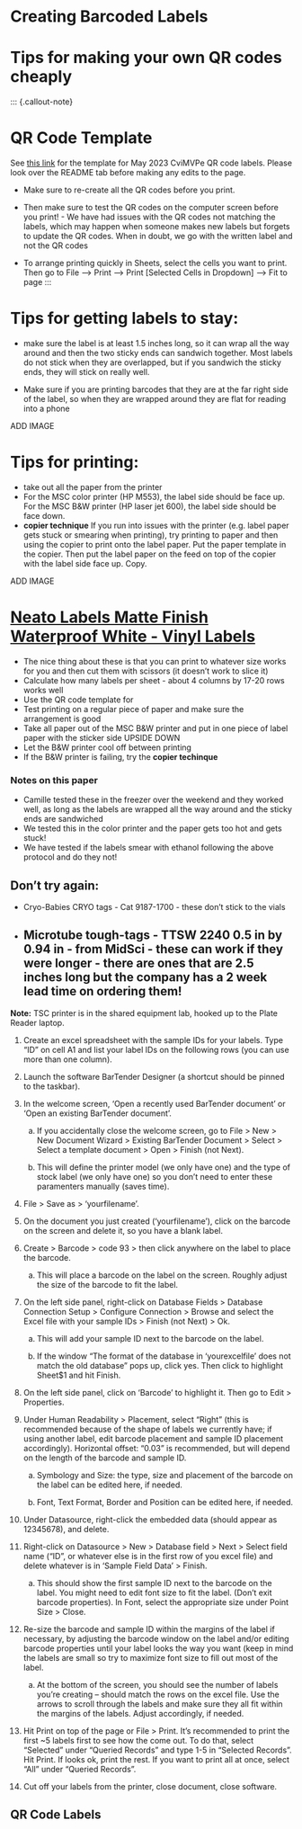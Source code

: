 # Creating Barcoded Labels

# Tips for making your own QR codes cheaply
:::
{.callout-note}

# QR Code Template
See [this link](https://docs.google.com/spreadsheets/d/1nHdGgG5RP_mz7KuAI_e7l-nRvl1O6B4K33N7Kh1AFjA/edit?usp=sharing) for the template for May 2023 CviMVPe QR code labels. Please look over the README tab before making any edits to the page. 

- Make sure to re-create all the QR codes before you print.

- Then make sure to test the QR codes on the computer screen before you print! - We have had issues with the QR codes not matching the labels, which may happen when someone makes new labels but forgets to update the QR codes.  When in doubt, we go with the written label and not the QR codes

- To arrange printing quickly in Sheets, select the cells you want to print. Then go to File --> Print --> Print [Selected Cells in Dropdown] --> Fit to page
:::

# Tips for getting labels to stay:
- make sure the label is at least 1.5 inches long, so it can wrap all the way around and then the two sticky ends can sandwich together. Most labels do not stick when they are overlapped, but if you sandwich the sticky ends, they will stick on really well.

- Make sure if you are printing barcodes that they are at the far right side of the label, so when they are wrapped around they are flat for reading into a phone

ADD IMAGE


# Tips for printing:
- take out all the paper from the printer
- For the MSC color printer (HP M553), the label side should be face up. For the MSC B&W printer (HP laser jet 600), the label side should be face down.
- **copier technique** If you run into issues with the printer (e.g. label paper gets stuck or smearing when printing), try printing to paper and then using the copier to print onto the label paper. Put the paper template in the copier. Then put the label paper on the feed on top of the copier with the label side face up. Copy.

ADD IMAGE

# [Neato Labels Matte Finish Waterproof White - Vinyl Labels](https://www.amazon.com/gp/product/B07P1DJTDT/ref=ox_sc_act_title_1?smid=A1VRSUPS48P6AA&th=1)
- The nice thing about these is that you can print to whatever size works for you and then cut them with scissors (it doesn't work to slice it)
- Calculate how many labels per sheet - about 4 columns by 17-20 rows works well
- Use the QR code template for 
- Test printing on a regular piece of paper and make sure the arrangement is good
- Take all paper out of the MSC B&W printer and put in one piece of label paper with the sticker side UPSIDE DOWN
- Let the  B&W printer cool off between printing
- If the B&W printer is failing, try the **copier techinque**

### Notes on this paper
- Camille tested these in the freezer over the weekend and they worked well, as long as the labels are wrapped all the way around and the sticky ends are sandwiched
- We tested this in the color printer and the paper gets too hot and gets stuck!
- We have tested if the labels smear with ethanol following the above protocol and do they not!



## Don't try again:
- Cryo-Babies CRYO tags - Cat 9187-1700 - these don't stick to the vials
- Microtube tough-tags - TTSW 2240 0.5 in by 0.94 in - from MidSci - these can work if they were longer - there are ones that are 2.5 inches long but the company has a 2 week lead time on ordering them!
------------------------------------------------------------------------

**Note:** TSC printer is in the shared equipment lab, hooked up to the Plate Reader laptop.

1.  Create an excel spreadsheet with the sample IDs for your labels. Type "ID" on cell A1 and list your label IDs on the following rows (you can use more than one column).

2.  Launch the software BarTender Designer (a shortcut should be pinned to the taskbar).

3.  In the welcome screen, 'Open a recently used BarTender document' or 'Open an existing BarTender document'.

    a. If you accidentally close the welcome screen, go to File \> New \> New Document Wizard \> Existing BarTender Document \> Select \> Select a template document \> Open \> Finish (not Next).

    b. This will define the printer model (we only have one) and the type of stock label (we only have one) so you don't need to enter these paramenters manually (saves time).

4.  File \> Save as \> 'yourfilename'.

5.  On the document you just created ('yourfilename'), click on the barcode on the screen and delete it, so you have a blank label.

6.  Create \> Barcode \> code 93 \> then click anywhere on the label to place the barcode.

    a. This will place a barcode on the label on the screen. Roughly adjust the size of the barcode to fit the label.

7.  On the left side panel, right-click on Database Fields \> Database Connection Setup \> Configure Connection \> Browse and select the Excel file with your sample IDs \> Finish (not Next) \> Ok.

    a. This will add your sample ID next to the barcode on the label.

    b. If the window "The format of the database in 'yourexcelfile' does not match the old database" pops up, click yes. Then click to highlight Sheet\$1 and hit Finish.

8.  On the left side panel, click on 'Barcode' to highlight it. Then go to Edit \> Properties.

9.  Under Human Readability \> Placement, select "Right" (this is recommended because of the shape of labels we currently have; if using another label, edit barcode placement and sample ID placement accordingly). Horizontal offset: "0.03" is recommended, but will depend on the length of the barcode and sample ID.

    a. Symbology and Size: the type, size and placement of the barcode on the label can be edited here, if needed.

    b. Font, Text Format, Border and Position can be edited here, if needed.

10. Under Datasource, right-click the embedded data (should appear as 12345678), and delete.

11. Right-click on Datasource \> New \> Database field \> Next \> Select field name ("ID", or whatever else is in the first row of you excel file) and delete whatever is in 'Sample Field Data' \> Finish.

    a. This should show the first sample ID next to the barcode on the label. You might need to edit font size to fit the label. (Don't exit barcode properties). In Font, select the appropriate size under Point Size \> Close.

12. Re-size the barcode and sample ID within the margins of the label if necessary, by adjusting the barcode window on the label and/or editing barcode properties until your label looks the way you want (keep in mind the labels are small so try to maximize font size to fill out most of the label.

    a. At the bottom of the screen, you should see the number of labels you're creating -- should match the rows on the excel file. Use the arrows to scroll through the labels and make sure they all fit within the margins of the labels. Adjust accordingly, if needed.

13. Hit Print on top of the page or File \> Print. It's recommended to print the first \~5 labels first to see how the come out. To do that, select "Selected" under "Queried Records" and type 1-5 in "Selected Records". Hit Print. If looks ok, print the rest. If you want to print all at once, select "All" under "Queried Records".

14. Cut off your labels from the printer, close document, close software.

## QR Code Labels


